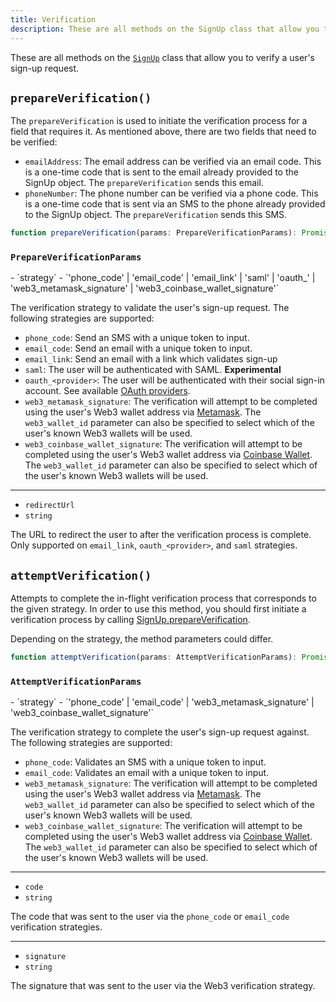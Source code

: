 ```yaml
---
title: Verification
description: These are all methods on the SignUp class that allow you to verify a user's sign-up request.
---
```


These are all methods on the [`SignUp`](/docs/references/javascript/sign-up/sign-up) class that allow you to verify a user's sign-up request.

## `prepareVerification()`

The `prepareVerification` is used to initiate the verification process for a field that requires it. As mentioned above, there are two fields that need to be verified:

- `emailAddress`: The email address can be verified via an email code. This is a one-time code that is sent to the email already provided to the SignUp object. The `prepareVerification` sends this email.
- `phoneNumber`: The phone number can be verified via a phone code. This is a one-time code that is sent via an SMS to the phone already provided to the SignUp object. The `prepareVerification` sends this SMS.

```typescript
function prepareVerification(params: PrepareVerificationParams): Promise<SignUpResource>
```

### `PrepareVerificationParams`

<Properties>
  - `strategy`
  - `'phone_code' | 'email_code' | 'email_link' | 'saml' | 'oauth_<provider>' | 'web3_metamask_signature' | 'web3_coinbase_wallet_signature'`

  The verification strategy to validate the user's sign-up request. The following strategies are supported:

  - `phone_code`: Send an SMS with a unique token to input.
  - `email_code`: Send an email with a unique token to input.
  - `email_link`: Send an email with a link which validates sign-up
  - `saml`: The user will be authenticated with SAML. **Experimental**
  - `oauth_<provider>`: The user will be authenticated with their social sign-in account. See available [OAuth providers](/docs/references/javascript/types/oauth#o-auth-provider).
  - `web3_metamask_signature`: The verification will attempt to be completed using the user's Web3 wallet address via [Metamask](https://metamask.io/). The `web3_wallet_id` parameter can also be specified to select which of the user's known Web3 wallets will be used.
  - `web3_coinbase_wallet_signature`: The verification will attempt to be completed using the user's Web3 wallet address via [Coinbase Wallet](https://www.coinbase.com/wallet). The `web3_wallet_id` parameter can also be specified to select which of the user's known Web3 wallets will be used.

  ---

  - `redirectUrl`
  - `string`

  The URL to redirect the user to after the verification process is complete.<br />Only supported on `email_link`, `oauth_<provider>`, and `saml` strategies.
</Properties>

## `attemptVerification()`

Attempts to complete the in-flight verification process that corresponds to the given strategy. In order to use this method, you should first initiate a verification process by calling [SignUp.prepareVerification](/docs/references/javascript/sign-up/verification#prepare-verification).

Depending on the strategy, the method parameters could differ.

```typescript
function attemptVerification(params: AttemptVerificationParams): Promise<SignUp>
```

### `AttemptVerificationParams`

<Properties>
  - `strategy`
  - `'phone_code' | 'email_code' | 'web3_metamask_signature' | 'web3_coinbase_wallet_signature'`

  The verification strategy to complete the user's sign-up request against. The following strategies are supported:

  - `phone_code`: Validates an SMS with a unique token to input.
  - `email_code`: Validates an email with a unique token to input.
  - `web3_metamask_signature`: The verification will attempt to be completed using the user's Web3 wallet address via [Metamask](https://metamask.io/). The `web3_wallet_id` parameter can also be specified to select which of the user's known Web3 wallets will be used.
  - `web3_coinbase_wallet_signature`: The verification will attempt to be completed using the user's Web3 wallet address via [Coinbase Wallet](https://www.coinbase.com/wallet). The `web3_wallet_id` parameter can also be specified to select which of the user's known Web3 wallets will be used.

  ---

  - `code`
  - `string`

  The code that was sent to the user via the `phone_code` or `email_code` verification strategies.

  ---

  - `signature`
  - `string`

  The signature that was sent to the user via the Web3 verification strategy.
</Properties>

[signup-ref]: /docs/references/javascript/sign-up/sign-up
